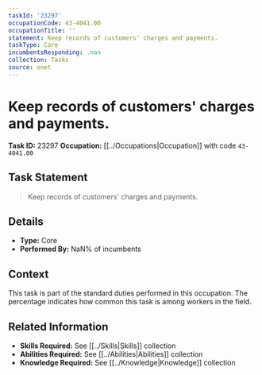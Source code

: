 ```yaml
---
taskId: '23297'
occupationCode: 43-4041.00
occupationTitle: ''
statement: Keep records of customers' charges and payments.
taskType: Core
incumbentsResponding: .nan
collection: Tasks
source: onet
---
```

# Keep records of customers' charges and payments.

**Task ID:** 23297
**Occupation:** [[../Occupations|Occupation]] with code `43-4041.00`

## Task Statement

> Keep records of customers' charges and payments.

## Details

- **Type:** Core
- **Performed By:** NaN% of incumbents

## Context

This task is part of the standard duties performed in this occupation. The percentage indicates how common this task is among workers in the field.

## Related Information

- **Skills Required:** See [[../Skills|Skills]] collection
- **Abilities Required:** See [[../Abilities|Abilities]] collection
- **Knowledge Required:** See [[../Knowledge|Knowledge]] collection
